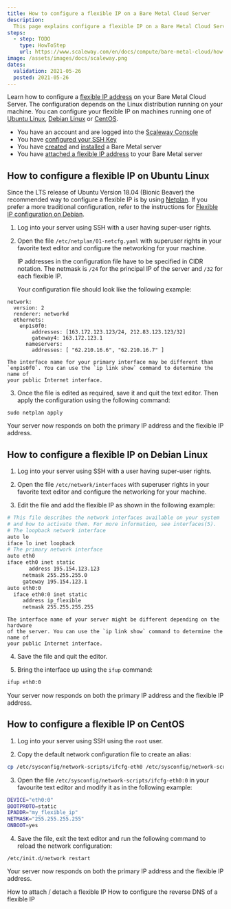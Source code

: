 ```yaml
---
title: How to configure a flexible IP on a Bare Metal Cloud Server
description:
  This page explains configure a flexible IP on a Bare Metal Cloud Server
steps:
  - step: TODO
    type: HowToStep
    url: https://www.scaleway.com/en/docs/compute/bare-metal-cloud/how-to/configure-flexible-ip/
image: /assets/images/docs/scaleway.png
dates:
  validation: 2021-05-26
  posted: 2021-05-26
---
```


Learn how to configure a [flexible IP address](/compute/bare-metal-cloud/concepts/#flexible-ip) on your Bare Metal Cloud Server. The configuration depends on the Linux distribution running on your machine. You can configure your flexible IP on machines running one of [Ubuntu Linux](#how-to-configure-a-flexible-ip-on-ubuntu-linux), [Debian Linux](#how-to-configure-a-flexible-ip-on-debian-linux) or [CentOS](#how-to-configure-a-flexible-ip-on-centos).

<Message type="requirement">

- You have an account and are logged into the [Scaleway Console](https://console.scaleway.com)  
- You have [configured your SSH Key](/console/my-project/how-to/create-ssh-key)
- You have [created](/compute/bare-metal-cloud/how-to/create-server) and [installed](/compute/bare-metal-cloud/how-to/install-server) a Bare Metal server
- You have [attached a flexible IP address](/compute/bare-metal-cloud/how-to/attach-detach-flexible-ip) to your Bare Metal server

</Message>


## How to configure a flexible IP on Ubuntu Linux

Since the LTS release of Ubuntu Version 18.04 (Bionic Beaver) the recommended way to configure a flexible IP is by using [Netplan](https://netplan.io/). If you prefer a more traditional configuration, refer to the instructions for [Flexible IP configuration on Debian](#how-to-configure-a-flexible-ip-on-debian-linux).

1. Log into your server using SSH with a user having super-user rights.

2. Open the file `/etc/netplan/01-netcfg.yaml` with superuser rights in your favorite text editor and configure the networking for your machine.

   <Message type="note">

     IP addresses in the configuration file have to be specified in CIDR
     notation. The netmask is `/24` for the principal IP of the server and `/32`
     for each flexible IP.

   </Message>
   Your configuration file should look like the following example:

  ```
  network:
    version: 2
    renderer: networkd
    ethernets:
      enp1s0f0:
          addresses: [163.172.123.123/24, 212.83.123.123/32]
          gateway4: 163.172.123.1
        nameservers:
          addresses: [ "62.210.16.6", "62.210.16.7" ]
  ```

  <Message type="tip">

    The interface name for your primary interface may be different than
    `enp1s0f0`. You can use the `ip link show` command to determine the name of
    your public Internet interface.

  </Message>

3. Once the file is edited as required, save it and quit the text editor. Then apply
the configuration using the following command: 

  ```
  sudo netplan apply 
  ```

Your server now responds on both the primary IP address and the flexible IP address.

## How to configure a flexible IP on Debian Linux

1. Log into your server using SSH with a user having super-user rights.

2. Open the file `/etc/network/interfaces` with superuser rights in your favorite text editor and configure the networking for your machine.

3. Edit the file and add the flexible IP as shown in the following example:

  ```sh
  # This file describes the network interfaces available on your system
  # and how to activate them. For more information, see interfaces(5).
  # The loopback network interface
  auto lo
  iface lo inet loopback
  # The primary network interface
  auto eth0
  iface eth0 inet static
    	 address 195.154.123.123
  	   netmask 255.255.255.0
  	   gateway 195.154.123.1
  auto eth0:0
    iface eth0:0 inet static
       address ip_flexible
       netmask 255.255.255.255
  ```

  <Message type="note">

    The interface name of your server might be different depending on the hardware
    of the server. You can use the `ip link show` command to determine the name of
    your public Internet interface.

  </Message>

4. Save the file and quit the editor. 

5. Bring the interface up using the `ifup`
command: 
  ```sh 
  ifup eth0:0 
  ```

Your server now responds on both the primary IP address and the flexible IP address.

## How to configure a flexible IP on CentOS

1. Log into your server using SSH using the `root` user.

2. Copy the default network configuration file to create an alias:

  ```sh
  cp /etc/sysconfig/network-scripts/ifcfg-eth0 /etc/sysconfig/network-scripts/ifcfg-eth0:0
  ```

3. Open the file `/etc/sysconfig/network-scripts/ifcfg-eth0:0` in your favourite text editor and modify it as in the following example:

  ```sh
  DEVICE="eth0:0"
  BOOTPROTO=static
  IPADDR="my_flexible_ip"
  NETMASK="255.255.255.255"
  ONBOOT=yes
  ```

4. Save the file, exit the text editor and run the following command to reload the network configuration:

  ```
  /etc/init.d/network restart
  ```
Your server now responds on both the primary IP address and the flexible IP address.

<Navigation title="See Also">
  <PreviousButton to="/compute/bare-metal-cloud/how-to/attach-detach-flexible-ip/">How to attach / detach a flexible IP</PreviousButton>
  <NextButton to="/compute/bare-metal-cloud/how-to/configure-reverse-dns-flexible-ip/">How to configure the reverse DNS of a flexible IP</NextButton>
</Navigation>
